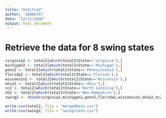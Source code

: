 ```yaml
---
title: "Untitled"
author: '26966767'
date: "12/11/2016"
output: html_document
---
```


# Retrieve the data for 8 swing states

```r

virginia2 <- total2[which(total2$State=='Virginia'),]
michigan2 <- total2[which(total2$State=='Michigan'),]
penn2 <- total2[which(total2$State=='Pennsylvania'),]
florida2 <- total2[which(total2$State=='Florida'),]
wisconsin2 <- total2[which(total2$State=='Wisconsin'),]
ohio2 <- total2[which(total2$State=='Ohio'),]
nc2 <- total2[which(total2$State=='North Carolina'),]
nh2 <- total2[which(total2$State=='New Hampshire'),]
swing2 <- rbind(virginia2,michigan2,penn2,florida2,wisconsin2,ohio2,nc2,nh2)

write.csv(total2, file = "mergeddata.csv")
write.csv(swing2, file = "swingstate.csv")

```
